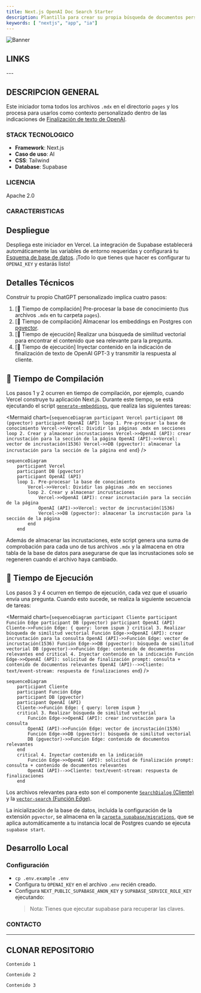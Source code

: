 ```yaml
---
title: Next.js OpenAI Doc Search Starter
description: Plantilla para crear su propia búsqueda de documentos personalizada en estilo ChatGPT impulsada por Next.js, OpenAI y Supabase.
keywords: [ "nextjs", "app", "ia"]
---
```


![Banner](https://vercel.com/_next/image?url=https%3A%2F%2Fimages.ctfassets.net%2Fe5382hct74si%2F1OntM6THNEUvlUsYy6Bjmf%2F475e39dbc84779538c8ed47c63a37e0e%2Fnextjs_openai_doc_search_og.png&w=1920&q=75)


## LINKS

<CardGrid>
  <Card
    title="Template"
    href="https://vercel.com/templates/next.js/nextjs-openai-doc-search-starter"
    icon="alignJustify"
    variant="small"
    external={true}
  />
  <Card
    title="Demo"
    href="#"
    icon="alignJustify"
    variant="small"
    external={true}
  />
  <Card
    title="Respositorio GitHub"
    href="https://github.com/supabase-community/nextjs-openai-doc-search"
    icon="alignJustify"
    variant="small"
    external={true}
  />
  
</CardGrid>
---

## DESCRIPCION GENERAL 

Este iniciador toma todos los archivos `.mdx` en el directorio `pages` y los procesa para usarlos como contexto personalizado dentro de las indicaciones de [Finalización de texto de OpenAI](https://platform.openai.com/docs/guides/completion).

### STACK TECNOLOGICO

* **Framework**: Next.js
* **Caso de uso**: AI
* **CSS**: Tailwind
* **Database**: Supabase

### LICENCIA

Apache 2.0

### CARACTERISTICAS

## Despliegue

Despliega este iniciador en Vercel. La integración de Supabase establecerá automáticamente las variables de entorno requeridas y configurará tu [Esquema de base de datos](./supabase/migrations/20230406025118_init.sql). ¡Todo lo que tienes que hacer es configurar tu `OPENAI_KEY` y estarás listo!

## Detalles Técnicos

Construir tu propio ChatGPT personalizado implica cuatro pasos:

1. [👷 Tiempo de compilación] Pre-procesar la base de conocimiento (tus archivos `.mdx` en tu carpeta `pages`).
2. [👷 Tiempo de compilación] Almacenar los embeddings  en Postgres con [pgvector](https://supabase.com/docs/guides/database/extensions/pgvector).
3. [🏃 Tiempo de ejecución] Realizar una búsqueda de similitud vectorial para encontrar el contenido que sea relevante para la pregunta.
4. [🏃 Tiempo de ejecución] Inyectar contenido en la indicación de finalización de texto de OpenAI GPT-3 y transmitir la respuesta al cliente.

## 👷 Tiempo de Compilación

Los pasos 1 y 2 ocurren en tiempo de compilación, por ejemplo, cuando Vercel construye tu aplicación Next.js. Durante este tiempo, se está ejecutando el script [`generate-embeddings`](./lib/generate-embeddings.ts), que realiza las siguientes tareas:

<Mermaid
  chart={`
    sequenceDiagram
    participant Vercel
    participant DB (pgvector)
    participant OpenAI (API)
    loop 1. Pre-procesar la base de conocimiento
        Vercel->>Vercel: Dividir las páginas .mdx en secciones
        loop 2. Crear y almacenar incrustaciones
            Vercel->>OpenAI (API): crear incrustación para la sección de la página
            OpenAI (API)->>Vercel: vector de incrustación(1536)
            Vercel->>DB (pgvector): almacenar la incrustación para la sección de la página
        end
    end
  `}
/>


```mermaid
sequenceDiagram
    participant Vercel
    participant DB (pgvector)
    participant OpenAI (API)
    loop 1. Pre-procesar la base de conocimiento
        Vercel->>Vercel: Dividir las páginas .mdx en secciones
        loop 2. Crear y almacenar incrustaciones
            Vercel->>OpenAI (API): crear incrustación para la sección de la página
            OpenAI (API)->>Vercel: vector de incrustación(1536)
            Vercel->>DB (pgvector): almacenar la incrustación para la sección de la página
        end
    end
```

Además de almacenar las incrustaciones, este script genera una suma de comprobación para cada uno de tus archivos `.mdx` y la almacena en otra tabla de la base de datos para asegurarse de que las incrustaciones solo se regeneren cuando el archivo haya cambiado.

## 🏃 Tiempo de Ejecución

Los pasos 3 y 4 ocurren en tiempo de ejecución, cada vez que el usuario envía una pregunta. Cuando esto sucede, se realiza la siguiente secuencia de tareas:

<Mermaid
  chart={`
    sequenceDiagram
    participant Cliente
    participant Función Edge
    participant DB (pgvector)
    participant OpenAI (API)
    Cliente->>Función Edge: { query: lorem ispum }
    critical 3. Realizar búsqueda de similitud vectorial
        Función Edge->>OpenAI (API): crear incrustación para la consulta
        OpenAI (API)->>Función Edge: vector de incrustación(1536)
        Función Edge->>DB (pgvector): búsqueda de similitud vectorial
        DB (pgvector)->>Función Edge: contenido de documentos relevantes
    end
    critical 4. Inyectar contenido en la indicación
        Función Edge->>OpenAI (API): solicitud de finalización prompt: consulta + contenido de documentos relevantes
        OpenAI (API)-->>Cliente: text/event-stream: respuesta de finalizaciones
    end
  `}
/>

```mermaid
sequenceDiagram
    participant Cliente
    participant Función Edge
    participant DB (pgvector)
    participant OpenAI (API)
    Cliente->>Función Edge: { query: lorem ispum }
    critical 3. Realizar búsqueda de similitud vectorial
        Función Edge->>OpenAI (API): crear incrustación para la consulta
        OpenAI (API)->>Función Edge: vector de incrustación(1536)
        Función Edge->>DB (pgvector): búsqueda de similitud vectorial
        DB (pgvector)->>Función Edge: contenido de documentos relevantes
    end
    critical 4. Inyectar contenido en la indicación
        Función Edge->>OpenAI (API): solicitud de finalización prompt: consulta + contenido de documentos relevantes
        OpenAI (API)-->>Cliente: text/event-stream: respuesta de finalizaciones
    end
```

Los archivos relevantes para esto son el componente [`SearchDialog` (Cliente)](./components/SearchDialog.tsx) y la [`vector-search` (Función Edge)](./pages/api/vector-search.ts).

La inicialización de la base de datos, incluida la configuración de la extensión `pgvector`, se almacena en la [`carpeta supabase/migrations`](./supabase/migrations/), que se aplica automáticamente a tu instancia local de Postgres cuando se ejecuta `supabase start`.

## Desarrollo Local

### Configuración

- `cp .env.example .env`
- Configura tu `OPENAI_KEY` en el archivo `.env` recién creado.
- Configura `NEXT_PUBLIC_SUPABASE_ANON_KEY` y `SUPABASE_SERVICE_ROLE_KEY` ejecutando:
  > Nota: Tienes que ejecutar supabase para recuperar las claves.


### CONTACTO 
---
## CLONAR REPOSITORIO 

<Step>
  <StepItem title="Clonar repositorio">
   
    Contenido 1

  </StepItem>

  <StepItem title="Conectar con nuevo repositorio de GitHub">
    
    Contenido 2

  </StepItem>

  <StepItem title="Instalar dependencias">
    
    Contenido 3

  </StepItem>
</Step>
